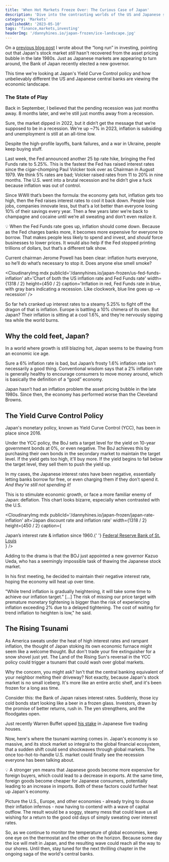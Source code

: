 ```yaml
---
title: 'When Hot Markets Freeze Over: The Curious Case of Japan'
description: 'Dive into the contrasting worlds of the US and Japanese stock markets, exploring the potential impacts of Japan's negative interest rates and its icy economy on the global financial landscape.'
category: 'Markets'
publishedAt: '2023-05-10'
tags: 'finance,markets,investing'
headerImg: '/dannyhines.io/japan-frozen/ice-landscape.jpg'
---
```


<CloudinaryImg
  mdx
  publicId='/dannyhines.io/japan-frozen/ice-landscape.jpg'
  alt='Icy landscape'
  width={1000}
  height={700}
/>

On a [previous blog post](https://www.dannyhines.io/blog/the-nikkei) I wrote about the “long
run” in investing, pointing out that Japan's stock market _still_ hasn't recovered from the
asset pricing bubble in the late 1980s. Just as Japanese markets are appearing to turn
around, the Bank of Japan recently elected a new governor.

This time we're looking at Japan's Yield Curve Control policy and how unbelievably different
the US and Japanese central banks are viewing the economic landscape.

### The State of Play

Back in September, I believed that the pending recession was just months away. 8 months
later, and we’re still just months away from a recession.

Sure, the market dipped in 2022, but it didn’t get the message that we’re supposed to be in
a recession. We're up ~7% in 2023, inflation is subsiding and unemployment is still at an
all-time low.

Despite the high-profile layoffs, bank failures, and a war in Ukraine, people keep buying
stuff.

Last week, the Fed announced another 25 bp rate hike, bringing the Fed Funds rate to 5.25%.
This is the fastest the Fed has raised interest rates since the cigar-chomping Paul Volcker
took over as Chairman in August 1979. We think 5% rates are bad; Volcker raised rates from
11 to 20% in nine months. The U.S. went into a brutal recession and he didn’t give a fuck
because inflation was out of control.

Since WWII that’s been the formula: the economy gets hot, inflation gets too high, then the
Fed raises interest rates to cool it back down. People lose jobs, companies innovate less,
but that’s a lot better than everyone losing 10% of their savings every year. Then a few
years later we’re back to champagne and cocaine until we’re all sweating and don’t even
realize it.

<GrayBox>
  💡 When the Fed Funds rate goes up, inflation should come down. Because as the Fed charges
  banks more, it becomes more expensive for everyone to borrow. That makes people less
  likely to spend and invest, and <i>should</i> force businesses to lower prices. It would
  also help if the Fed stopped printing trillions of dollars, but that’s a different talk
  show.
</GrayBox>

Current chairman Jerome Powell has been clear: inflation hurts everyone, so he’ll do what’s
necessary to stop it. Does anyone else smell smoke?

<CloudinaryImg
  mdx
  publicId='/dannyhines.io/japan-frozen/us-fed-funds-inflation'
  alt='Chart of both the US inflation rate and Fed Funds rate'
  width={1318 / 2}
  height={450 / 2}
  caption='Inflation in red, Fed Funds rate in blue, with gray bars indicating a recession. Like clockwork,
blue line goes up —> recession'
/>

So far he’s cranked up interest rates to a steamy 5.25% to fight off the dragon of that is
inflation. Europe is battling a 10% chimera of its own. But Japan? Their inflation is
sitting at a cool 1.6%, and they’re nervously sipping tea while the world burns.

<CloudinaryImg
  mdx
  publicId='/dannyhines.io/japan-frozen/japan-recession-meme'
  alt='This is fine meme'
  width={717}
  height={348}
/>

## Why the cold feet, Japan?

In a world where growth is still blazing hot, Japan seems to be thawing from an economic ice
age.

Sure a 6% inflation rate is bad, but Japan’s frosty 1.6% inflation rate isn’t necessarily a
good thing. Conventional wisdom says that a 2% inflation rate is generally healthy to
encourage consumers to move money around, which is basically the definition of a “good”
economy.

Japan hasn’t had an inflation problem the asset pricing bubble in the late 1980s. Since
then, the economy has performed worse than the Cleveland Browns.

## The Yield Curve Control Policy

Japan's monetary policy, known as Yield Curve Control (YCC), has been in place since 2016.

Under the YCC policy, the BoJ sets a target level for the yield on 10-year government bonds
at 0%, or even negative. The BoJ achieves this by purchasing their own bonds in the
secondary market to maintain the target level. If the yield gets too high, it'll buy more.
If the yield begins to fall below the target level, they sell them to push the yield up.

In my cases, the Japanese interest rates have been negative, essentially letting banks
borrow for free, or even charging them if they don’t spend it. _And they’re still not
spending it!_

This is to stimulate economic growth, or face a more familiar enemy of Japan: deflation.
This chart looks bizarre, especially when contrasted with the U.S.

<CloudinaryImg
  mdx
  publicId='/dannyhines.io/japan-frozen/japan-rate-inflation'
  alt='Japan discount rate and inflation rate'
  width={1318 / 2}
  height={450 / 2}
  caption={
    <figcaption>
      Japan’s interest rate & inflation since 1960.{' '}
      <a href='https://fred.stlouisfed.org/series/INTDSRJPM193N'>
        Federal Reserve Bank of St. Louis
      </a>
    </figcaption>
  }
/>

Adding to the drama is that the BOJ just appointed a new governor Kazuo Ueda, who has a
seemingly impossible task of thawing the Japanese stock market.

In his first meeting, he decided to maintain their negative interest rate, hoping the
economy will heat up over time.

<GrayBox>
  "While trend inflation is gradually heightening, it will take some time to achieve our
  inflation target.” [...] The risk of missing our price target with premature monetary
  tightening is bigger than the risk of experiencing inflation exceeding 2% due to a delayed
  tightening. The cost of waiting for trend inflation to heighten is low," he said.
</GrayBox>

## The Rising Tsunami

As America sweats under the heat of high interest rates and rampant inflation, the thought
of Japan stoking its own economic furnace might seem like a welcome thought. But don't trade
your fire extinguisher for a snow shovel just yet. The Land of the Rising Sun's reversal in
the YCC policy could trigger a tsunami that could wash over global markets.

Why the concern, you might ask? Isn't that the central banking equivalent of your neighbor
melting their driveway? Not exactly, because Japan's stock market is no small iceberg. It's
more like an entire arctic shelf, and it's been frozen for a long ass time.

Consider this: the Bank of Japan raises interest rates. Suddenly, those icy cold bonds start
looking like a beer in a frozen glass. Investors, drawn by the promise of better returns,
rush in. The yen strengthens, and the floodgates open.

Just recently Warren Buffet upped
[his stake](https://apnews.com/article/buffett-berkshire-hathaway-japanese-trading-houses-investments-8ec8de0717ca80845e1db354528a441e)
in Japanese five trading houses.

Now, here's where the tsunami warning comes in. Japan's economy is so massive, and its stock
market so integral to the global financial ecosystem, that a sudden shift could send
shockwaves through global markets. The once too-hot-to-handle U.S. market could finally see
the recession everyone has been talking about.

<GrayBox>
  💡 A stronger yen means that Japanese goods become more expensive for foreign buyers,
  which could lead to a decrease in exports. At the same time, foreign goods become cheaper
  for Japanese consumers, potentially leading to an increase in imports. Both of these
  factors could further heat up Japan's economy.
</GrayBox>

Picture the U.S., Europe, and other economies - already trying to douse their inflation
infernos - now having to contend with a wave of capital outflow. The result would be a
soggy, steamy mess that could leave us all wishing for a return to the good old days of
simply sweating over interest rates.

So, as we continue to monitor the temperature of global economies, keep one eye on the
thermostat and the other on the horizon. Because some day the ice will melt in Japan, and
the resulting wave could reach all the way to our shores. Until then, stay tuned for the
next thrilling chapter in the ongoing saga of the world's central banks.

